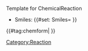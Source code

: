 <noinclude>Template for ChemicalReaction</noinclude>
‎<includeonly>
* Smiles: {{#set: Smiles={{{smiles}}} }} {{{smiles}}}
{{#tag:chemform|
{{{molOrRxn}}}
}}
{{DISPLAYTITLE:{{{smiles}}} }}
[[Category:Reaction]]
‎<includeonly>
